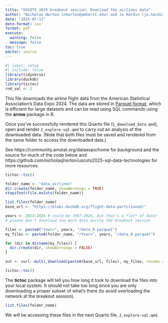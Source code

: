 ```yaml
---
title: "USCOTS 2025 breakout session: Download the airlines data"
author: "Nicholas Horton (nhorton@amherst.edu) and Jo Hardin (jo.hardin@pomona.edu)"
date: "2025-07-11"
date-format: iso
format: pdf
execute:
  warning: false
  message: false
toc: true
editor: source
---
```


```r
#| label: setup
#| include: false
library(tidyverse)
library(duckdb)
library(tictoc)
rnd_val <- 2
```

This file downloads the airline flight data from the American Statistical Association's Data Expo 2024.
The data are stored in [Parquet format](https://www.databricks.com/glossary/what-is-parquet#:~:text=Apache%20Parquet%20is%20an%20open,handle%20complex%20data%20in%20bulk.), which is efficient for large datasets and can be read using SQL commands using the **arrow** package in R.

Once you've successfully rendered this Quarto file (`1_download_data.qmd`), open and render `2_explore-sql.qmd` to carry out an analysis of the downloaded data.
(Note that both files must be saved and rendered from the same folder to access the downloaded data.)

See https://community.amstat.org/dataexpo/home for background and the source for much of the code below and https://github.com/nicholasjhorton/uscots2025-sql-data-technologies for more resources.

```r
tictoc::tic()

folder_name <- "data_airlines"
dir.create(folder_name, showWarnings = TRUE)
stopifnot(file.exists(folder_name))

list.files(folder_name)
base_url <- "https://blobs.duckdb.org/flight-data-partitioned/"

years <- 2023:2024 # could be 1987:2024, but that's a *lot* of data!
# please don't download too much data during the breakout session

files <- paste0("Year=", years, "/data_0.parquet")
my_files <- paste0(folder_name, "/Year=", years, "/data_0.parquet")

for (dir in dirname(my_files)) {
  dir.create(dir, showWarnings = FALSE)
}

out <- curl::multi_download(paste0(base_url, files), my_files, resume = TRUE)

tictoc::toc()
```

The **tictoc** package will tell you how long it took to download the files into your local system.
It should not take too long since you are only downloading a proper subset of what's there (to avoid overloading the network at the breakout session).

```r
list.files(folder_name)
```

We will be accessing these files in the next Quarto file, `2_explore-sql.qmd`.